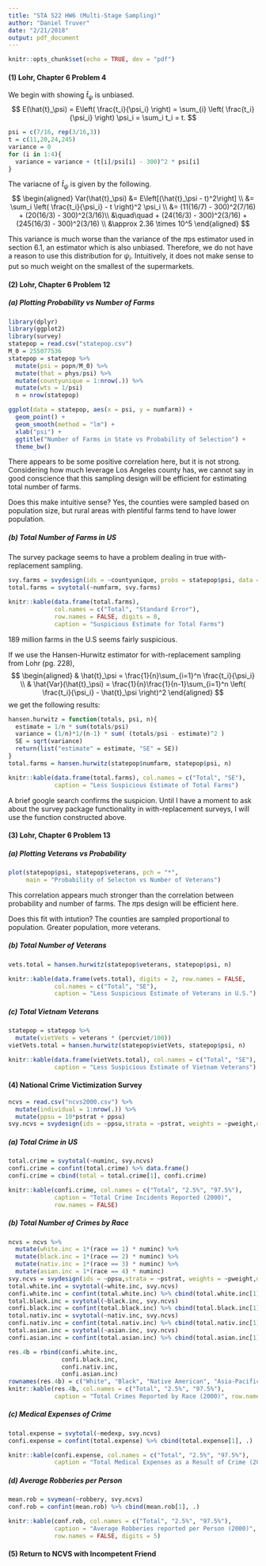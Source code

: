 ```yaml
---
title: "STA 522 HW6 (Multi-Stage Sampling)"
author: "Daniel Truver"
date: "2/21/2018"
output: pdf_document
---
```


```r
knitr::opts_chunk$set(echo = TRUE, dev = "pdf")
```

#### (1) Lohr, Chapter 6 Problem 4  

We begin with showing $\hat{t}_\psi$ is unbiased. 
$$
E(\hat{t}_\psi) 
= E\left( \frac{t_i}{\psi_i} \right) 
= \sum_{i} \left( \frac{t_i}{\psi_i} \right) \psi_i
= \sum_i t_i = t.
$$

```r
psi = c(7/16, rep(3/16,3))
t = c(11,20,24,245)
variance = 0
for (i in 1:4){
  variance = variance + (t[i]/psi[i] - 300)^2 * psi[i]
}
```

The variacne of $\hat{t}_\psi$ is given by the following.
$$
\begin{aligned}
Var(\hat{t}_\psi) 
&= E\left[(\hat{t}_\psi - t)^2\right] \\
&= \sum_i \left( \frac{t_i}{\psi_i} - t \right)^2 \psi_i \\
&= (11(16/7) - 300)^2(7/16) + (20(16/3) - 300)^2(3/16)\\
&\quad\quad + (24(16/3) - 300)^2(3/16) + (245(16/3) - 300)^2(3/16) \\
&\approx 2.36 \times 10^5
\end{aligned}
$$

This variance is much worse than the variance of the $\pi$ps estimator used in section 6.1, an estimator which is also unbiased. Therefore, we do not have a reason to use this distribution for $\psi_i$. Intuitively, it does not make sense to put so much weight on the smallest of the supermarkets. 

#### (2) Lohr, Chapter 6 Problem 12

##### (a) Plotting Probability vs Number of Farms

```r
library(dplyr)
library(ggplot2)
library(survey)
statepop = read.csv("statepop.csv")
M_0 = 255077536
statepop = statepop %>%
  mutate(psi = popn/M_0) %>%
  mutate(that = phys/psi) %>%
  mutate(countyunique = 1:nrow(.)) %>%
  mutate(wts = 1/psi)
  n = nrow(statepop)
```


```r
ggplot(data = statepop, aes(x = psi, y = numfarm)) +
  geom_point() + 
  geom_smooth(method = "lm") +
  xlab("psi") +
  ggtitle("Number of Farms in State vs Probability of Selection") +
  theme_bw()
```

There appears to be some positive correlation here, but it is not strong. Considering how much leverage Los Angeles county has, we cannot say in good conscience that this sampling design will be efficient for estimating total number of farms.

Does this make intuitive sense? Yes, the counties were sampled based on population size, but rural areas with plentiful farms tend to have lower population. 

##### (b) Total Number of Farms in US

The survey package seems to have a problem dealing in true with-replacement sampling. 

```r
svy.farms = svydesign(ids = ~countyunique, probs = statepop$psi, data = statepop)
total.farms = svytotal(~numfarm, svy.farms)
```

```r
knitr::kable(data.frame(total.farms),
             col.names = c("Total", "Standard Error"),
             row.names = FALSE, digits = 0, 
             caption = "Suspicious Estimate for Total Farms")
```

189 million farms in the U.S seems fairly suspicious.

If we use the Hansen-Hurwitz estimator for with-replacement sampling from Lohr (pg. 228), 
$$
\begin{aligned}
& \hat{t}_\psi = \frac{1}{n}\sum_{i=1}^n \frac{t_i}{\psi_i} \\
& \hat{Var}(\hat{t}_\psi) = \frac{1}{n}\frac{1}{n-1}\sum_{i=1}^n \left( \frac{t_i}{\psi_i} - \hat{t}_\psi \right)^2
\end{aligned}
$$
we get the following results:

```r
hansen.hurwitz = function(totals, psi, n){
  estimate = 1/n * sum(totals/psi)
  variance = (1/n)*1/(n-1) * sum( (totals/psi - estimate)^2 )
  SE = sqrt(variance)
  return(list("estimate" = estimate, "SE" = SE))
}
total.farms = hansen.hurwitz(statepop$numfarm, statepop$psi, n)
```

```r
knitr::kable(data.frame(total.farms), col.names = c("Total", "SE"),
             caption = "Less Suspicious Estimate of Total Farms")
```

A brief google search confirms the suspicion. Until I have a moment to ask about the survey package functionality in with-replacement surveys, I will use the function constructed above. 

\newpage
#### (3) Lohr, Chapter 6 Problem 13
##### (a) Plotting Veterans vs Probability 

```r
plot(statepop$psi, statepop$veterans, pch = "*",
     main = "Probability of Selecton vs Number of Veterans")
```

This correlation appears much stronger than the correlation between probability and number of farms. The $\pi$ps design will be efficient here.

Does this fit with intution? The counties are sampled proportional to population. Greater population, more veterans. 

##### (b) Total Number of Veterans 

```r
vets.total = hansen.hurwitz(statepop$veterans, statepop$psi, n)
```

```r
knitr::kable(data.frame(vets.total), digits = 2, row.names = FALSE,
             col.names = c("Total", "SE"),
             caption = "Less Suspicious Estimate of Veterans in U.S.")
```

##### (c) Total Vietnam Veterans

```r
statepop = statepop %>%
  mutate(vietVets = veterans * (percviet/100))
vietVets.total = hansen.hurwitz(statepop$vietVets, statepop$psi, n)
```  

```r
knitr::kable(data.frame(vietVets.total), col.names = c("Total", "SE"),
             caption = "Less Suspicious Estimate of Vietnam Veterans")
```

#### (4) National Crime Victimization Survey

```r
ncvs = read.csv("ncvs2000.csv") %>%
  mutate(individual = 1:nrow(.)) %>%
  mutate(ppsu = 10*pstrat + ppsu)
svy.ncvs = svydesign(ids = ~ppsu,strata = ~pstrat, weights = ~pweight,data = ncvs)
```

##### (a) Total Crime in US

```r
total.crime = svytotal(~numinc, svy.ncvs)
confi.crime = confint(total.crime) %>% data.frame()
confi.crime = cbind(total = total.crime[1], confi.crime)
```

```r
knitr::kable(confi.crime, col.names = c("Total", "2.5%", "97.5%"),
             caption = "Total Crime Incidents Reported (2000)",
             row.names = FALSE)
```  

##### (b) Total Number of Crimes by Race

```r
ncvs = ncvs %>%
  mutate(white.inc = 1*(race == 1) * numinc) %>%
  mutate(black.inc = 1*(race == 2) * numinc) %>%
  mutate(nativ.inc = 1*(race == 3) * numinc) %>%
  mutate(asian.inc = 1*(race == 4) * numinc)
svy.ncvs = svydesign(ids = ~ppsu,strata = ~pstrat, weights = ~pweight,data = ncvs)
total.white.inc = svytotal(~white.inc, svy.ncvs)
confi.white.inc = confint(total.white.inc) %>% cbind(total.white.inc[1], .)
total.black.inc = svytotal(~black.inc, svy.ncvs)
confi.black.inc = confint(total.black.inc) %>% cbind(total.black.inc[1], .)
total.nativ.inc = svytotal(~nativ.inc, svy.ncvs)
confi.nativ.inc = confint(total.nativ.inc) %>% cbind(total.nativ.inc[1], .)
total.asian.inc = svytotal(~asian.inc, svy.ncvs)
confi.asian.inc = confint(total.asian.inc) %>% cbind(total.asian.inc[1], .)
```

```r
res.4b = rbind(confi.white.inc,
               confi.black.inc,
               confi.nativ.inc,
               confi.asian.inc)
rownames(res.4b) = c("White", "Black", "Native American", "Asia-Pacific")
knitr::kable(res.4b, col.names = c("Total", "2.5%", "97.5%"),
             caption = "Total Crimes Reported by Race (2000)", row.names = TRUE)
```

##### (c) Medical Expenses of Crime

```r
total.expense = svytotal(~medexp, svy.ncvs)
confi.expense = confint(total.expense) %>% cbind(total.expense[1], .)
```

```r
knitr::kable(confi.expense, col.names = c("Total", "2.5%", "97.5%"),
             caption = "Total Medical Expenses as a Result of Crime (2000)")
```

##### (d) Average Robberies per Person

```r
mean.rob = svymean(~robbery, svy.ncvs)
conf.rob = confint(mean.rob) %>% cbind(mean.rob[1], .)
```

```r
knitr::kable(conf.rob, col.names = c("Total", "2.5%", "97.5%"),
             caption = "Average Robberies reported per Person (2000)",
             row.names = FALSE, digits = 5)
```

#### (5) Return to NCVS with Incompetent Friend